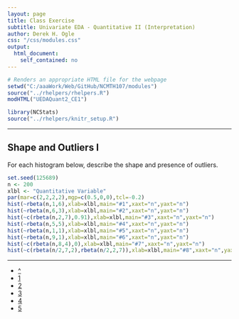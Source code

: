 ```yaml
---
layout: page
title: Class Exercise
subtitle: Univariate EDA - Quantitative II (Interpretation)
author: Derek H. Ogle
css: "/css/modules.css"
output:
  html_document:
    self_contained: no
---
```


```r
# Renders an appropriate HTML file for the webpage
setwd("C:/aaaWork/Web/GitHub/NCMTH107/modules")
source("../rhelpers/rhelpers.R")
modHTML("UEDAQuant2_CE1")
```

```r
library(NCStats)
source("../rhelpers/knitr_setup.R")
```

----

## Shape and Outliers I

For each histogram below, describe the shape and presence of outliers.

```r
set.seed(125689)
n <- 200
xlbl <- "Quantitative Variable"
par(mar=c(2,2,2,2),mgp=c(0.5,0,0),tcl=-0.2)
hist(~rbeta(n,1,6),xlab=xlbl,main="#1",xaxt="n",yaxt="n")
hist(~rbeta(n,6,3),xlab=xlbl,main="#2",xaxt="n",yaxt="n")
hist(~c(rbeta(n,2,7),0.91),xlab=xlbl,main="#3",xaxt="n",yaxt="n")
hist(~rbeta(n,5,5),xlab=xlbl,main="#4",xaxt="n",yaxt="n")
hist(~rbeta(n,1,1),xlab=xlbl,main="#5",xaxt="n",yaxt="n")
hist(~rbeta(n,9,1),xlab=xlbl,main="#6",xaxt="n",yaxt="n")
hist(~c(rbeta(n,8,4),0),xlab=xlbl,main="#7",xaxt="n",yaxt="n")
hist(~c(rbeta(n/2,7,2),rbeta(n/2,2,7)),xlab=xlbl,main="#8",xaxt="n",yaxt="n")
```

----

<div class="text-center">
<ul class="pagination pagination-lg">
  <li><a href="UEDAQuant2.html">^</a></li>
  <li class="active"><a href="#">1</a></li>
  <li><a href="UEDAQuant2_CE2.html">2</a></li>
  <li><a href="UEDAQuant2_CE3.html">3</a></li>
  <li><a href="UEDAQuant2_CE4.html">4</a></li>
  <li><a href="UEDAQuant2_CE5.html">5</a></li>
</ul>

